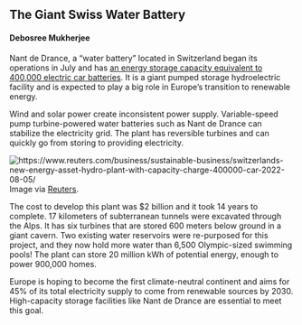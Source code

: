## The Giant Swiss Water Battery
#### Debosree Mukherjee

Nant de Drance, a “water battery” located in Switzerland began its operations in July and has [an energy storage capacity equivalent to 400,000 electric car batteries](https://www.cnn.com/2022/08/01/world/water-battery-switzerland-renewable-energy-climate-scn-hnk-spc-intl/index.html). It is a giant pumped storage hydroelectric facility and is expected to play a big role in Europe's transition to renewable energy. 

Wind and solar power create inconsistent power supply. Variable-speed pump turbine-powered water batteries such as Nant de Drance can stabilize the electricity grid. The plant has reversible turbines and can quickly go from storing to providing electricity. 

![https://www.reuters.com/business/sustainable-business/switzerlands-new-energy-asset-hydro-plant-with-capacity-charge-400000-car-2022-08-05/](https://www.reuters.com/resizer/MOmy1dckiBfjAaBapwl3u0Q2_YU=/1200x0/filters:quality(80)/cloudfront-us-east-2.images.arcpublishing.com/reuters/JBQUQ5B4FRPMFPRIN2TLPIQYRI.jpg)
Image via [Reuters](https://www.reuters.com/business/sustainable-business/switzerlands-new-energy-asset-hydro-plant-with-capacity-charge-400000-car-2022-08-05/). 

The cost to develop this plant was $2 billion and it took 14 years to complete. 17 kilometers of subterranean tunnels were excavated through the Alps. It has six turbines that are stored 600 meters below ground in a giant cavern. Two existing water reservoirs were re-purposed for this project, and they now hold more water than 6,500 Olympic-sized swimming pools! The plant can store 20 million kWh of potential energy, enough to power 900,000 homes. 

Europe is hoping to become the first climate-neutral continent and aims for 45% of its total electricity supply to come from renewable sources by 2030.  High-capacity storage facilities like Nant de Drance are essential to meet this goal.
